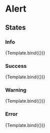 

<Meta title="Patterns/Alert/States" component={Alert} />

# Alert

## States

### Info

<Canvas>
  <Story
    name="Info"
    args={{
      typeMessage: 'info',
    }}
  >
    {Template.bind({})}
  </Story>
</Canvas>

<ArgsTable story="Info" />

### Success

<Canvas>
  <Story
    name="Success"
    args={{
      typeMessage: 'success',
    }}
  >
    {Template.bind({})}
  </Story>
</Canvas>

<ArgsTable story="Success" />

### Warning

<Canvas>
  <Story
    name="Warning"
    args={{
      typeMessage: 'warning',
    }}
  >
    {Template.bind({})}
  </Story>
</Canvas>

<ArgsTable story="Warning" />

### Error

<Canvas>
  <Story
    name="Error"
    args={{
      typeMessage: 'error',
    }}
  >
    {Template.bind({})}
  </Story>
</Canvas>

<ArgsTable story="Error" />
